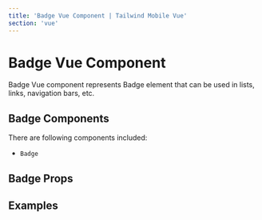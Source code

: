 ```yaml
---
title: 'Badge Vue Component | Tailwind Mobile Vue'
section: 'vue'
---
```



# Badge Vue Component

Badge Vue component represents Badge element that can be used in lists, links, navigation bars, etc.

## Badge Components

There are following components included:

- `Badge`

## Badge Props

<BadgeProps />

## Examples

<BadgeExample />

